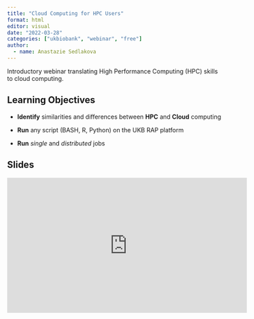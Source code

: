 ```yaml
---
title: "Cloud Computing for HPC Users"
format: html
editor: visual
date: "2022-03-28"
categories: ["ukbiobank", "webinar", "free"]
author:
  - name: Anastazie Sedlakova
---
```


Introductory webinar translating High Performance Computing (HPC) skills to cloud computing.

## Learning Objectives

-   **Identify** similarities and differences between **HPC** and **Cloud** computing

-   **Run** any script (BASH, R, Python) on the UKB RAP platform

-   **Run** *single* and *distributed* jobs

## Slides

<iframe width="560" height="315" src="https://www.youtube.com/embed/lGxna-ZVYUg" title="YouTube video player" frameborder="0" allow="accelerometer; autoplay; clipboard-write; encrypted-media; gyroscope; picture-in-picture" allowfullscreen>

</iframe>
